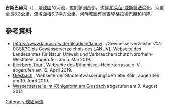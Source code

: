 {{Multiple issues|
{{No footnotes|time=2020-07-24T13:38:46+00:00}}
{{Refimprove|time=2020-07-24T13:38:46+00:00}}
}}
{{Coord|50.912028|N|7.091576|E|display=title}}

'''吉斯巴赫河'''（{{lang-de|Giesbach}}），是[[德國|德國]]的河流，位於該國西部，流經[[北萊茵-威斯特法倫州|北萊茵-威斯特法倫州]]，河道全長8.3公里，流域面積6.7平方公里，河畔城鎮有[[貝吉施格拉德巴赫|貝吉施格拉德巴赫]]和[[科隆|科隆]]。

==參考資料==
* [https://www.lanuv.nrw.de/fileadmin/lanuv/.../Gewaesserverzeichnis%20GSK3C.xls Gewässerverzeichnis des LANUV], Webseite des Landesamtes für Natur, Umwelt und Verbraucherschutz Nordrhein-Westfalen, abgerufen am 5. Mai 2019.
* [https://www.wahnerheide.net/wanderweg.php?wanderweg_id=7&alter_startwert_wege=0 Eilerberg-Tour] {{Wayback|url=https://www.wahnerheide.net/wanderweg.php?wanderweg_id=7&alter_startwert_wege=0 |date=20200928143231 }}, Webseite des Bündnisses Heideterrasse e. V., abgerufen am 19. April 2019.
* [https://www.steb-koeln.de/baeche-und-weiher/baeche-im-koelner-stadtgebiet/Giesbach.jsp Giesbach] {{Wayback|url=https://www.steb-koeln.de/baeche-und-weiher/baeche-im-koelner-stadtgebiet/Giesbach.jsp |date=20190428150206 }}, Webseite der Stadtentwässerungsbetriebe Köln, abgerufen am 19. April 2019.
* [http://www.königsforst.net/wassertretstelle,44,3.html Wassertretstelle im Königsforst am Giesbach] {{Wayback|url=http://www.xn--knigsforst-ecb.net/wassertretstelle,44,3.html |date=20201203161416 }} abgerufen am 9. August 2014

{{Germany-geo-stub}}
[[Category:德國河流|Category:德國河流]]